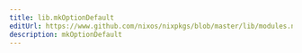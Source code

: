 ```yaml
---
title: lib.mkOptionDefault
editUrl: https://www.github.com/nixos/nixpkgs/blob/master/lib/modules.nix#L1005C26
description: mkOptionDefault
---
```




<LinkCard
    title="Contribute Now!"
    description="API Documentation is done in our source code"
    href="https://www.github.com/nixos/nixpkgs/blob/master/lib/modules.nix#L1005C26"
/>

